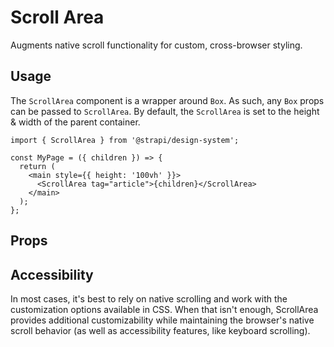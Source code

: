 

<Meta of={ScrollAreaStories} />

# Scroll Area

Augments native scroll functionality for custom, cross-browser styling.

<ViewSource path="utilities/ScrollArea" />

<Canvas of={ScrollAreaStories.Base} />

## Usage

The `ScrollArea` component is a wrapper around `Box`. As such, any `Box` props can be passed to `ScrollArea`. By
default, the `ScrollArea` is set to the height & width of the parent container.

```tsx
import { ScrollArea } from '@strapi/design-system';

const MyPage = ({ children }) => {
  return (
    <main style={{ height: '100vh' }}>
      <ScrollArea tag="article">{children}</ScrollArea>
    </main>
  );
};
```

## Props

<TypeTable of={ScrollArea} />

## Accessibility

In most cases, it's best to rely on native scrolling and work with the customization options available in CSS. When that
isn't enough, ScrollArea provides additional customizability while maintaining the browser's native scroll behavior (as
well as accessibility features, like keyboard scrolling).
